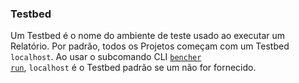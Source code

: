 ### Testbed

Um Testbed é o nome do ambiente de teste usado ao executar um Relatório. Por padrão, todos os Projetos começam com um Testbed `localhost`. Ao usar o subcomando CLI <code><a href="/pt/docs/explanation/bencher-run/">bencher run</a></code>, `localhost` é o Testbed padrão se um não for fornecido.